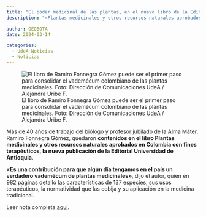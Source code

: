 ```yaml
---
title: "El poder medicinal de las plantas, en el nuevo libro de la Editorial UdeA"
description: "«Plantas medicinales y otros recursos naturales aprobados en Colombia con fines terapéuticos», la más reciente publicación de la Editorial Universidad de Antioquia, abre las puertas del universo botánico y sus cualidades para el manejo de diferentes dolencias. La obra de Ramiro Fonnegra Gómez, biólogo y profesor jubilado de la Alma Máter, además de detallar 137 especies, le cuenta al lector la normatividad para su uso, la información terapéutica y su aplicación en la medicina tradicional."

author: GEOBOTA
date: 2024-03-14

categories:
  - UdeA Noticias
  - Noticias
---
```


![El libro de Ramiro Fonnegra Gómez puede ser el primer paso para consolidar el vademécum colombiano de las plantas medicinales. Foto: Dirección de Comunicaciones UdeA / Alejandra Uribe F. ](image.jpg){fig-align="center"}

Más de 40 años de trabajo del biólogo y profesor jubilado de la Alma Máter, Ramiro Fonnegra Gómez, quedaron **contenidos en el libro Plantas medicinales y otros recursos naturales aprobados en Colombia con fines terapéuticos, la nueva publicación de la Editorial Universidad de Antioquia**.

**«Es una contribución para que algún día tengamos en el país un verdadero vademécum de plantas medicinales»**, dijo el autor, quien en 982 páginas detalló las características de 137 especies, sus usos terapéuticos, la normatividad que las cobija y su aplicación en la medicina tradicional.

Leer nota completa [aquí](https://www.udea.edu.co/wps/portal/udea/web/inicio/udea-noticias/noticias-ciencia/!ut/p/z1/04_Sj9CPykssy0xPLMnMz0vMAfIjo8ziLSydjQwdTQx8DMxMzAwczQJMTM2N3I2d_U31w9EUeBuaGjgGugb4hfg7B7h4GelHEaPfAAdwNCBOPx4FUfiND9ePwmeFhYcRVIFfoKmroZGzgY-_p7GrQaCln2mAsbunkYm5MYYJmGFAyBUFuaGhEQaZnumOiooA0Rv0Lw!!/?1dmy&page=udea.inicio.udea.noticias.noticia&urile=wcm:path:/PortalUdeA/asPortalUdeA/asHomeUdeA/UdeA%2BNoticias/Contenido/asNoticias/Ciencia/Plantas-medicinales-Fonnegra).
